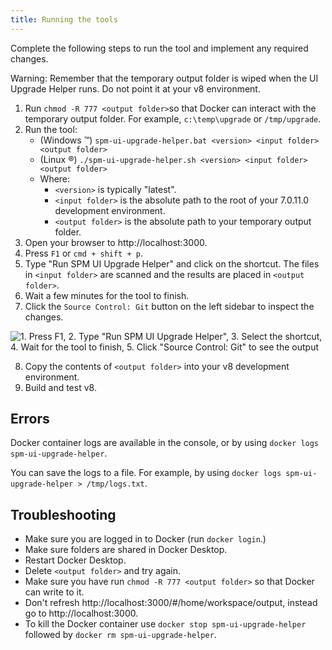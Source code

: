 ```yaml
---
title: Running the tools
---
```


Complete the following steps to run the tool and implement any required changes.

<InlineNotification>

Warning: Remember that the temporary output folder is wiped when the UI Upgrade Helper runs. Do not point it at your v8 environment.

</InlineNotification>

1. Run `chmod -R 777 <output folder>`so that Docker can interact with the temporary output folder. For example, `c:\temp\upgrade` or `/tmp/upgrade`.
2. Run the tool:
    - (Windows ™️) `spm-ui-upgrade-helper.bat <version> <input folder> <output folder>` 
    - (Linux ®️) `./spm-ui-upgrade-helper.sh <version> <input folder> <output folder>` 
    - Where:
        - `<version>` is typically "latest".
        - `<input folder>` is the absolute path to the root of your 7.0.11.0 development environment.
        - `<output folder>` is the absolute path to your temporary output folder.
2. Open your browser to http://localhost:3000.
3. Press `F1` or `cmd + shift + p`.
4. Type "Run SPM UI Upgrade Helper" and click on the shortcut. The files in `<input folder>` are scanned and the results are placed in `<output folder>`.
5. Wait a few minutes for the tool to finish.
6. Click the `Source Control: Git` button on the left sidebar to inspect the changes.

![1. Press F1, 2. Type "Run SPM UI Upgrade Helper", 3. Select the shortcut, 4. Wait for the tool to finish, 5. Click "Source Control: Git" to see the output](../../images/upgrade-helper.gif "Running the UI Upgrade Helper tool")

8. Copy the contents of `<output folder>` into your v8 development environment.
9. Build and test v8.

## Errors

Docker container logs are available in the console, or by using `docker logs spm-ui-upgrade-helper`.

You can save the logs to a file. For example, by using `docker logs spm-ui-upgrade-helper > /tmp/logs.txt`.

## Troubleshooting

- Make sure you are logged in to Docker (run `docker login`.)
- Make sure folders are shared in Docker Desktop.
- Restart Docker Desktop.
- Delete `<output folder>` and try again.
- Make sure you have run `chmod -R 777 <output folder>` so that Docker can write to it.
- Don't refresh http://localhost:3000/#/home/workspace/output, instead go to http://localhost:3000.
- To kill the Docker container use `docker stop spm-ui-upgrade-helper` followed by `docker rm spm-ui-upgrade-helper`.
